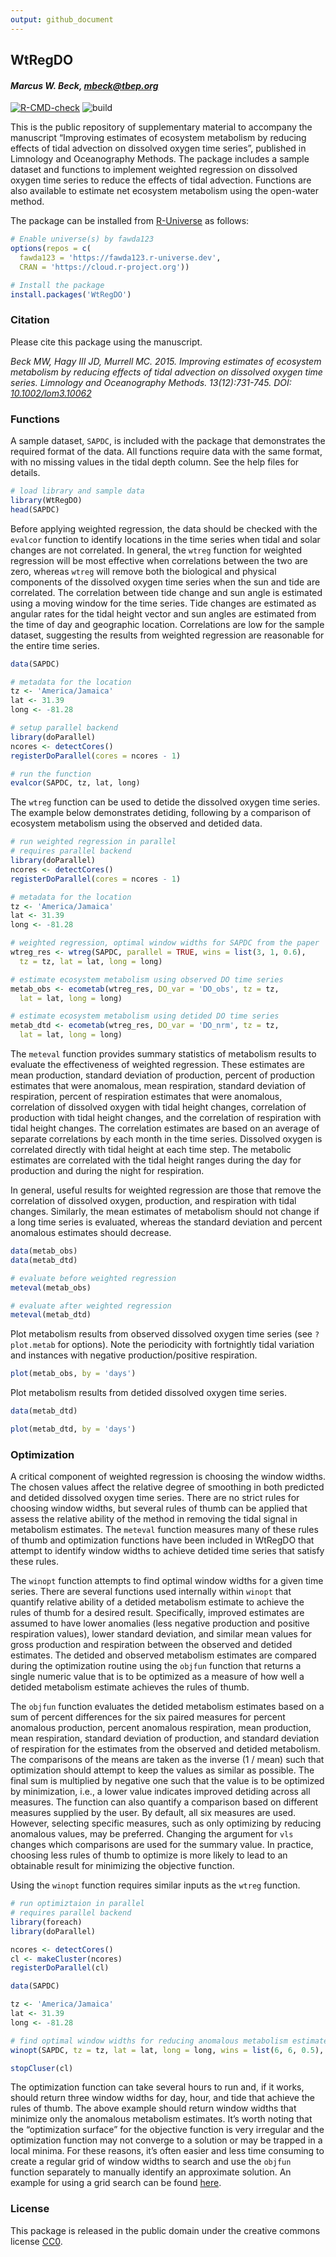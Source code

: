 ```yaml
---
output: github_document
---
```


## WtRegDO

#### *Marcus W. Beck, [mbeck@tbep.org](mailto:mbeck@tbep.org)*

[![R-CMD-check](https://github.com/fawda123/WtRegDO/workflows/R-CMD-check/badge.svg)](https://github.com/fawda123/WtRegDO/actions)
![build](https://github.com/fawda123/WtRegDO/workflows/build/badge.svg)

This is the public repository of supplementary material to accompany the manuscript "Improving estimates of ecosystem metabolism by reducing effects of tidal advection on dissolved oxygen time series", published in Limnology and Oceanography Methods.  The package includes a sample dataset and functions to implement weighted regression on dissolved oxygen time series to reduce the effects of tidal advection.  Functions are also available to estimate net ecosystem metabolism using the open-water method.  

The package can be installed from [R-Universe](https://fawda123.r-universe.dev/) as follows:

```r
# Enable universe(s) by fawda123
options(repos = c(
  fawda123 = 'https://fawda123.r-universe.dev',
  CRAN = 'https://cloud.r-project.org'))

# Install the package
install.packages('WtRegDO')
```

### Citation

Please cite this package using the manuscript.

*Beck MW, Hagy III JD, Murrell MC. 2015. Improving estimates of ecosystem metabolism by reducing effects of tidal advection on dissolved oxygen time series. Limnology and Oceanography Methods. 13(12):731-745. DOI: [10.1002/lom3.10062](http://onlinelibrary.wiley.com/doi/10.1002/lom3.10062/abstract)*

### Functions

A sample dataset, `SAPDC`, is included with the package that demonstrates the required format of the data.  All functions require data with the same format, with no missing values in the tidal depth column. See the help files for details.

```r
# load library and sample data
library(WtRegDO)
head(SAPDC)
```

Before applying weighted regression, the data should be checked with the `evalcor` function to identify locations in the time series when tidal and solar changes are not correlated.  In general, the `wtreg` function for weighted regression will be most effective when correlations between the two are zero, whereas `wtreg` will remove both the biological and physical components of the dissolved oxygen time series when the sun and tide are correlated.   The correlation between tide change and sun angle is estimated using a moving window for the time series.  Tide changes are estimated as angular rates for the tidal height vector and sun angles are estimated from the time of day and geographic location.  Correlations are low for the sample dataset, suggesting the results from weighted regression are reasonable for the entire time series.

```r
data(SAPDC)

# metadata for the location
tz <- 'America/Jamaica'
lat <- 31.39
long <- -81.28

# setup parallel backend
library(doParallel)
ncores <- detectCores()  
registerDoParallel(cores = ncores - 1)

# run the function
evalcor(SAPDC, tz, lat, long)
```

The `wtreg` function can be used to detide the dissolved oxygen time series.  The example below demonstrates detiding, following by a comparison of ecosystem metabolism using the observed and detided data.
```r
# run weighted regression in parallel
# requires parallel backend
library(doParallel)
ncores <- detectCores()  
registerDoParallel(cores = ncores - 1)

# metadata for the location
tz <- 'America/Jamaica'
lat <- 31.39
long <- -81.28

# weighted regression, optimal window widths for SAPDC from the paper
wtreg_res <- wtreg(SAPDC, parallel = TRUE, wins = list(3, 1, 0.6), 
  tz = tz, lat = lat, long = long)

# estimate ecosystem metabolism using observed DO time series
metab_obs <- ecometab(wtreg_res, DO_var = 'DO_obs', tz = tz, 
  lat = lat, long = long)

# estimate ecosystem metabolism using detided DO time series
metab_dtd <- ecometab(wtreg_res, DO_var = 'DO_nrm', tz = tz, 
  lat = lat, long = long)
```

The `meteval` function provides summary statistics of metabolism results to evaluate the effectiveness of weighted regression.  These estimates are mean production, standard deviation of production, percent of production estimates that were anomalous, mean respiration, standard deviation of respiration, percent of respiration estimates that were anomalous, correlation of dissolved oxygen with tidal height changes, correlation of production with tidal height changes, and the correlation of respiration with tidal height changes.  The correlation estimates are based on an average of separate correlations by each month in the time series.  Dissolved oxygen is correlated directly with tidal height at each time step.  The metabolic estimates are correlated with the tidal height ranges during the day for production and during the night for respiration.  

In general, useful results for weighted regression are those that remove the correlation of dissolved oxygen, production, and respiration with tidal changes.  Similarly, the mean estimates of metabolism should not change if a long time series is evaluated, whereas the standard deviation and percent anomalous estimates should decrease.

```r
data(metab_obs)
data(metab_dtd)
```
```r
# evaluate before weighted regression
meteval(metab_obs)

# evaluate after weighted regression
meteval(metab_dtd)
```

Plot metabolism results from observed dissolved oxygen time series (see `?plot.metab` for options).  Note the periodicity with fortnightly tidal variation and instances with negative production/positive respiration.

```r
plot(metab_obs, by = 'days')
```

Plot metabolism results from detided dissolved oxygen time series.

```r
data(metab_dtd)
```
```r
plot(metab_dtd, by = 'days')
```

### Optimization 

A critical component of weighted regression is choosing the window widths.  The chosen values affect the relative degree of smoothing in both predicted and detided dissolved oxygen time series. There are no strict rules for choosing window widths, but several rules of thumb can be applied that assess the relative ability of the method in removing the tidal signal in metabolism estimates.  The `meteval` function measures many of these rules of thumb and optimization functions have been included in WtRegDO that attempt to identify window widths to achieve detided time series that satisfy these rules.  

The `winopt` function attempts to find optimal window widths for a given time series.  There are several functions used internally within `winopt` that quantify relative ability of a detided metabolism estimate to achieve the rules of thumb for a desired result.  Specifically, improved estimates are assumed to have lower anomalies (less negative production and positive respiration values), lower standard deviation, and similar mean values for gross production and respiration between the observed and detided estimates.  The detided and observed metabolism estimates are compared during the optimization routine using the `objfun` function that returns a single numeric value that is to be optimized as a measure of how well a detided metabolism estimate achieves the rules of thumb.  

The `objfun` function evaluates the detided metabolism estimates based on a sum of percent differences for the six paired measures for percent anomalous production, percent anomalous respiration, mean production, mean respiration, standard deviation of production, and standard deviation of respiration for the estimates from the observed and detided metabolism. The comparisons of the means are taken as the inverse (1 / mean) such that optimization should attempt to keep the values as similar as possible. The final sum is multiplied by negative one such that the value is to be optimized by minimization, i.e., a lower value indicates improved detiding across all measures.  The function can also quantify a comparison based on different measures supplied by the user. By default, all six measures are used. However, selecting specific measures, such as only optimizing by reducing anomalous values, may be preferred. Changing the argument for `vls` changes which comparisons are used for the summary value.  In practice, choosing less rules of thumb to optimize is more likely to lead to an obtainable result for minimizing the objective function. 

Using the `winopt` function requires similar inputs as the `wtreg` function.

```r
# run optimiztaion in parallel
# requires parallel backend
library(foreach)
library(doParallel)

ncores <- detectCores()
cl <- makeCluster(ncores)
registerDoParallel(cl)

data(SAPDC)

tz <- 'America/Jamaica'
lat <- 31.39
long <- -81.28

# find optimal window widths for reducing anomalous metabolism estimates
winopt(SAPDC, tz = tz, lat = lat, long = long, wins = list(6, 6, 0.5), parallel = T, vls = c('AnomPg', 'AnomRt'))

stopCluser(cl)
```

The optimization function can take several hours to run and, if it works, should return three window widths for day, hour, and tide that achieve the rules of thumb.  The above example should return window widths that minimize only the anomalous metabolism estimates. It's worth noting that the "optimization surface" for the objective function is very irregular and the optimization function may not converge to a solution or may be trapped in a local minima.  For these reasons, it's often easier and less time consuming to create a regular grid of window widths to search and use the `objfun` function separately to manually identify an approximate solution.  An example for using a grid search can be found [here](https://github.com/fawda123/detide_eval/blob/9baf6dfbf7eec0b6b6b14ce340e5b387569ae05c/R/dat_proc.R#L67).

### License

This package is released in the public domain under the creative commons license [CC0](https://tldrlegal.com/license/creative-commons-cc0-1.0-universal). 
